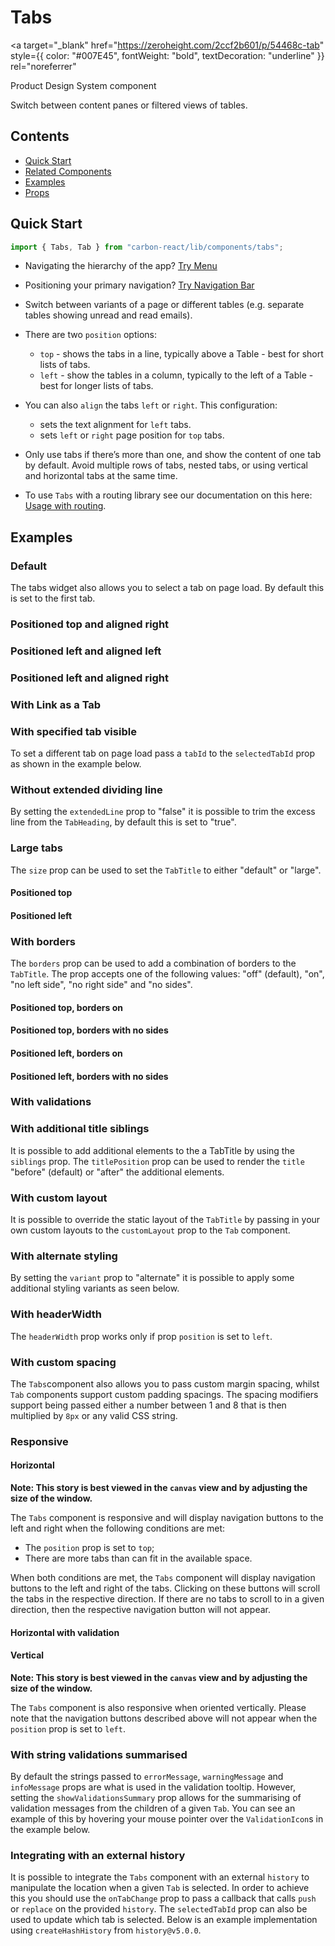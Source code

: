 

<Meta of={TabsStories} />

# Tabs

<a
  target="_blank"
  href="https://zeroheight.com/2ccf2b601/p/54468c-tab"
  style={{ color: "#007E45", fontWeight: "bold", textDecoration: "underline" }}
  rel="noreferrer"
>
  Product Design System component
</a>

Switch between content panes or filtered views of tables.

## Contents

- [Quick Start](#quick-start)
- [Related Components](#related-components)
- [Examples](#examples)
- [Props](#props)

## Quick Start

```javascript
import { Tabs, Tab } from "carbon-react/lib/components/tabs";
```

- Navigating the hierarchy of the app? [Try Menu](https://carbon.sage.com/?path=/docs/menu)
- Positioning your primary navigation? [Try Navigation Bar](https://carbon.sage.com/?path=/docs/navigation-bar)

- Switch between variants of a page or different tables (e.g. separate tables showing unread and read emails).
- There are two `position` options:
  - `top` - shows the tabs in a line, typically above a Table - best for short lists of tabs.
  - `left` - show the tables in a column, typically to the left of a Table - best for longer lists of tabs.
- You can also `align` the tabs `left` or `right`. This configuration:
  - sets the text alignment for `left` tabs.
  - sets `left` or `right` page position for `top` tabs.
- Only use tabs if there’s more than one, and show the content of one tab by default. Avoid multiple rows of tabs,
  nested tabs, or using vertical and horizontal tabs at the same time.
- To use `Tabs` with a routing library see our documentation on this here: [Usage with routing](../?path=/docs/documentation-usage-with-routing--docs).

## Examples

### Default

The tabs widget also allows you to select a tab on page load. By default this is set to the first tab.

<Canvas of={TabsStories.DefaultStory} />

### Positioned top and aligned right

<Canvas of={TabsStories.PositionedTopAlignedRight} />

### Positioned left and aligned left

<Canvas of={TabsStories.PositionedLeftAndAlignedLeft} />

### Positioned left and aligned right

<Canvas of={TabsStories.PositionedLeftAndAlignedRight} />

### With Link as a Tab

<Canvas of={TabsStories.WithLinkAsATab} />

### With specified tab visible

To set a different tab on page load pass a `tabId` to the `selectedTabId` prop as shown in the example below.

<Canvas of={TabsStories.WithSpecifiedTabVisible} />

### Without extended dividing line

By setting the `extendedLine` prop to "false" it is possible to trim the excess line from the `TabHeading`, by default this
is set to "true".

<Canvas of={TabsStories.WithoutExtendedDividingLine} />

### Large tabs

The `size` prop can be used to set the `TabTitle` to either "default" or "large".

#### Positioned top

<Canvas of={TabsStories.WithLargeTabsPositionedTop} />

#### Positioned left

<Canvas of={TabsStories.WithLargeTabsPositionedLeft} />

### With borders

The `borders` prop can be used to add a combination of borders to the `TabTitle`. The prop accepts one of the following values:
"off" (default), "on", "no left side", "no right side" and "no sides".

#### Positioned top, borders on

<Canvas of={TabsStories.WithBordersPositionedTop} />

#### Positioned top, borders with no sides

<Canvas of={TabsStories.WithNoSidesPositionedTop} />

#### Positioned left, borders on

<Canvas of={TabsStories.WithBordersPositionedLeft} />

#### Positioned left, borders with no sides

<Canvas of={TabsStories.WithNoSidesPositionedLeft} />

### With validations

<Canvas of={TabsStories.WithValidationsPositionedTop} />

<Canvas of={TabsStories.WithValidationsSizedLargePositionedTop} />

<Canvas of={TabsStories.WithValidationsPositionedLeft} />

<Canvas of={TabsStories.WithValidationsSizedLargePositionedLeft} />

### With additional title siblings

It is possible to add additional elements to the a TabTitle by using the `siblings` prop. The `titlePosition` prop
can be used to render the `title` "before" (default) or "after" the additional elements.

<Canvas of={TabsStories.WithAdditionalTitleSiblings} />

<Canvas of={TabsStories.WithAdditionalTitleSiblingsSizeLarge} />

### With custom layout

It is possible to override the static layout of the `TabTitle` by passing in your own custom layouts to the `customLayout`
prop to the `Tab` component.

<Canvas of={TabsStories.WithCustomLayout} />

### With alternate styling

By setting the `variant` prop to "alternate" it is possible to apply some additional styling variants as seen below.

<Canvas of={TabsStories.WithAlternateStyling} />

### With headerWidth

The `headerWidth` prop works only if prop `position` is set to `left`.

<Canvas of={TabsStories.WithHeaderWidth} />

### With custom spacing

The `Tabs`component also allows you to pass custom margin spacing, whilst `Tab` components support custom padding spacings.
The spacing modifiers support being passed either a number between 1 and 8 that is then multiplied by `8px` or any valid
CSS string.

<Canvas of={TabsStories.WithCustomSpacing} />

### Responsive

#### Horizontal

__Note: This story is best viewed in the `canvas` view and by adjusting the size of the window.__

The `Tabs` component is responsive and will display navigation buttons to the left and right when the following conditions are met:

- The `position` prop is set to `top`;
- There are more tabs than can fit in the available space.

When both conditions are met, the `Tabs` component will display navigation buttons to the left and right of the tabs. Clicking on
these buttons will scroll the tabs in the respective direction. If there are no tabs to scroll to in a given direction, then the
respective navigation button will not appear.

<Canvas of={TabsStories.Responsive} />

#### Horizontal with validation

<Canvas of={TabsStories.ResponsiveValidation} />

#### Vertical

__Note: This story is best viewed in the `canvas` view and by adjusting the size of the window.__

The `Tabs` component is also responsive when oriented vertically. Please note that the navigation buttons described above will not appear
when the `position` prop is set to `left`.

<Canvas of={TabsStories.ResponsiveVertical} />

### With string validations summarised

By default the strings passed to `errorMessage`, `warningMessage` and `infoMessage` props are what is
used in the validation tooltip. However, setting the `showValidationsSummary` prop allows for the
summarising of validation messages from the children of a given `Tab`. You can see an example of this
by hovering your mouse pointer over the `ValidationIcon`s in the example below.

<Canvas of={TabsStories.WithStringValidationsSummarised} />

### Integrating with an external history

It is possible to integrate the `Tabs` component with an external `history` to manipulate the location when a given `Tab`
is selected. In order to achieve this you should use the `onTabChange` prop to pass a callback that calls `push` or `replace`
on the provided `history`. The `selectedTabId` prop can also be used to update which tab is selected. Below is an example
implementation using `createHashHistory` from `history@v5.0.0`.

```jsx
import React, { useState, useEffect } from "react";
import { Tabs, Tab } from "carbon-react/lib/components/tabs";
import { createHashHistory } from "history";

const tabIds = ["tab-1", "tab-2", "tab-3"];

const TabsWithExternalHashHistory = ({ history, children, ...rest }) => {
  const { pathname } = history?.location;
  const initialActiveTab = tabIds.includes(pathname) ? pathname : tabIds[0];
  const [activeTab, setActiveTab] = useState(initialActiveTab);

  useEffect(() => {
    const stopListen = history.listen(({ action, location }) => {
      if (action === "POP" && !tabIds.includes(location?.pathname)) {
        // back pressed and no id available from pathname
        setActiveTab(tabIds[0]);
      } else if (tabIds.includes(location?.pathname)) {
        const index = tabIds.findIndex((id) => location?.pathname === id);
        const tabId = tabIds[index];

        if (tabId && tabId !== activeTab) {
          setActiveTab(tabId);
        }
      }
    });

    return () => stopListen();
  }, [activeTab, history]);

  const handleTabChange = (tabid) => history.push(tabid);

  return (
    <Tabs {...rest} onTabChange={handleTabChange} selectedTabId={activeTab}>
      {children}
    </Tabs>
  );
};

const App = () => {
  const history = createHashHistory();
  return (
    <TabsWithExternalHashHistory history={history} align="left" position="top">
      <Tab tabId="tab-1" title="Tab 1" key="tab-1">
        Content for tab 1
      </Tab>
      <Tab tabId="tab-2" title="Tab 2" key="tab-2">
        Content for tab 2
      </Tab>
      <Tab tabId="tab-3" title="Tab 3" key="tab-3">
        Content for tab 3
      </Tab>
    </TabsWithExternalHashHistory>
  );
};
```

### New Validation

The following examples use the new validation pattern that is available by setting the `validationRedesignOptIn` flag on the `CarbonProvider` to true.

<Canvas
  of={TabsStories.WithNewValidationRedesign}
  name="tabs positioned top"
/>

## Props

### Tabs

<ArgTypes of={TabsStories} />

### Tab

<ArgTypes of={TabStories} />
